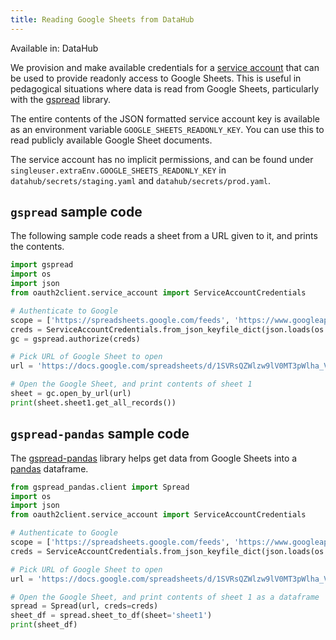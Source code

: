 ```yaml
---
title: Reading Google Sheets from DataHub
---
```


Available in: DataHub

We provision and make available credentials for a [service
account](https://cloud.google.com/iam/docs/understanding-service-accounts)
that can be used to provide readonly access to Google Sheets. This is
useful in pedagogical situations where data is read from Google Sheets,
particularly with the [gspread](https://gspread.readthedocs.io/)
library.

The entire contents of the JSON formatted service account key is
available as an environment variable `GOOGLE_SHEETS_READONLY_KEY`. You
can use this to read publicly available Google Sheet documents.

The service account has no implicit permissions, and can be found under
`singleuser.extraEnv.GOOGLE_SHEETS_READONLY_KEY` in
`datahub/secrets/staging.yaml` and `datahub/secrets/prod.yaml`.

## `gspread` sample code

The following sample code reads a sheet from a URL given to it, and
prints the contents.

``` python
import gspread
import os
import json
from oauth2client.service_account import ServiceAccountCredentials

# Authenticate to Google
scope = ['https://spreadsheets.google.com/feeds', 'https://www.googleapis.com/auth/drive']
creds = ServiceAccountCredentials.from_json_keyfile_dict(json.loads(os.environ['GOOGLE_SHEETS_READONLY_KEY']), scope)
gc = gspread.authorize(creds)

# Pick URL of Google Sheet to open
url = 'https://docs.google.com/spreadsheets/d/1SVRsQZWlzw9lV0MT3pWlha_VCVxWovqvu-7cb3feb4k/edit#gid=0'

# Open the Google Sheet, and print contents of sheet 1
sheet = gc.open_by_url(url)
print(sheet.sheet1.get_all_records())
```

## `gspread-pandas` sample code

The [gspread-pandas](https://gspread-pandas.readthedocs.io/) library
helps get data from Google Sheets into a
[pandas](https://pandas.pydata.org/) dataframe.

``` python
from gspread_pandas.client import Spread
import os
import json
from oauth2client.service_account import ServiceAccountCredentials

# Authenticate to Google
scope = ['https://spreadsheets.google.com/feeds', 'https://www.googleapis.com/auth/drive']
creds = ServiceAccountCredentials.from_json_keyfile_dict(json.loads(os.environ['GOOGLE_SHEETS_READONLY_KEY']), scope)

# Pick URL of Google Sheet to open
url = 'https://docs.google.com/spreadsheets/d/1SVRsQZWlzw9lV0MT3pWlha_VCVxWovqvu-7cb3feb4k/edit#gid=0'

# Open the Google Sheet, and print contents of sheet 1 as a dataframe
spread = Spread(url, creds=creds)
sheet_df = spread.sheet_to_df(sheet='sheet1')
print(sheet_df)
```
